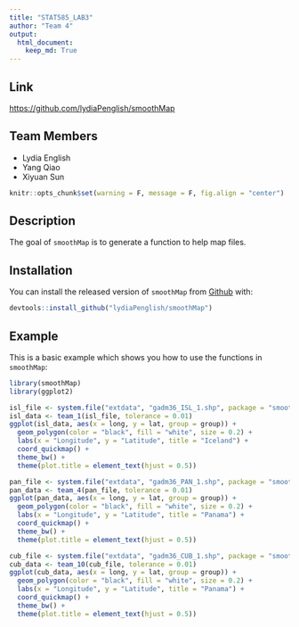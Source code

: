 ```yaml
---
title: "STAT585_LAB3"
author: "Team 4"
output:
  html_document:
    keep_md: True
---
```


## Link
[https://github.com/lydiaPenglish/smoothMap](https://github.com/lydiaPenglish/smoothMap)

## Team Members
- Lydia English
- Yang Qiao
- Xiyuan Sun

```r
knitr::opts_chunk$set(warning = F, message = F, fig.align = "center")
```

## Description
The goal of `smoothMap` is to generate a function to help map files.

## Installation
You can install the released version of `smoothMap` from [Github](https://github.com/lydiaPenglish/smoothMap) with:
``` r
devtools::install_github("lydiaPenglish/smoothMap")
```

## Example
This is a basic example which shows you how to use the functions in `smoothMap`:

```r
library(smoothMap)
library(ggplot2)

isl_file <- system.file("extdata", "gadm36_ISL_1.shp", package = "smoothMap")
isl_data <- team_1(isl_file, tolerance = 0.01)
ggplot(isl_data, aes(x = long, y = lat, group = group)) +
  geom_polygon(color = "black", fill = "white", size = 0.2) +
  labs(x = "Longitude", y = "Latitude", title = "Iceland") +
  coord_quickmap() +
  theme_bw() +
  theme(plot.title = element_text(hjust = 0.5))

pan_file <- system.file("extdata", "gadm36_PAN_1.shp", package = "smoothMap")
pan_data <- team_4(pan_file, tolerance = 0.01)
ggplot(pan_data, aes(x = long, y = lat, group = group)) +
  geom_polygon(color = "black", fill = "white", size = 0.2) +
  labs(x = "Longitude", y = "Latitude", title = "Panama") +
  coord_quickmap() +
  theme_bw() +
  theme(plot.title = element_text(hjust = 0.5))

cub_file <- system.file("extdata", "gadm36_CUB_1.shp", package = "smoothMap")
cub_data <- team_10(cub_file, tolerance = 0.01)
ggplot(cub_data, aes(x = long, y = lat, group = group)) +
  geom_polygon(color = "black", fill = "white", size = 0.2) +
  labs(x = "Longitude", y = "Latitude", title = "Panama") +
  coord_quickmap() +
  theme_bw() +
  theme(plot.title = element_text(hjust = 0.5))

```
